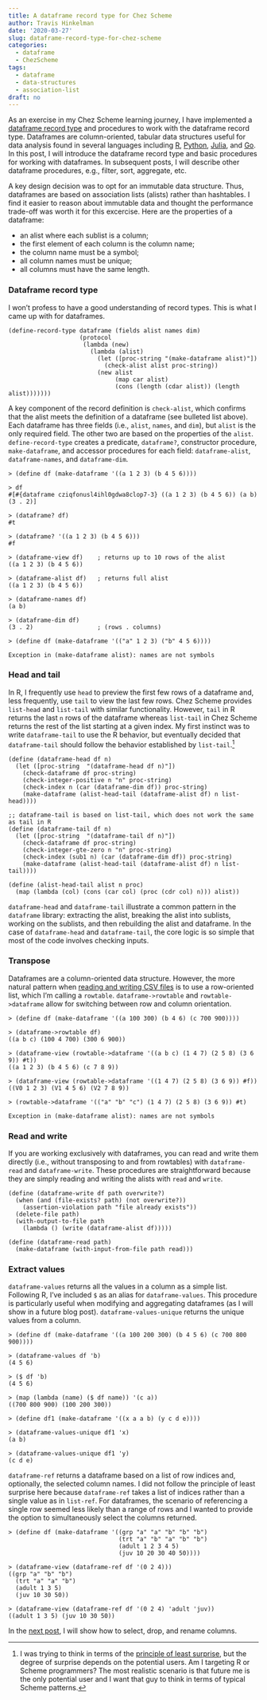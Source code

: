 ```yaml
---
title: A dataframe record type for Chez Scheme
author: Travis Hinkelman
date: '2020-03-27'
slug: dataframe-record-type-for-chez-scheme
categories:
  - dataframe
  - ChezScheme
tags:
  - dataframe
  - data-structures
  - association-list
draft: no
---
```


As an exercise in my Chez Scheme learning journey, I have implemented a [dataframe record type](https://hinkelman.github.io/dataframe/) and procedures to work with the dataframe record type. Dataframes are column-oriented, tabular data structures useful for data analysis found in several languages including [R](https://stat.ethz.ch/R-manual/R-devel/library/base/html/data.frame.html), [Python](https://pandas.pydata.org/docs/reference/api/pandas.DataFrame.html), [Julia](https://juliadata.github.io/DataFrames.jl/stable/), and [Go](https://github.com/rocketlaunchr/dataframe-go). In this post, I will introduce the dataframe record type and basic procedures for working with dataframes. In subsequent posts, I will describe other dataframe procedures, e.g., filter, sort, aggregate, etc.

A key design decision was to opt for an immutable data structure. Thus, dataframes are based on association lists (alists) rather than hashtables. I find it easier to reason about immutable data and thought the performance trade-off was worth it for this excercise. Here are the properties of a dataframe:

* an alist where each sublist is a column;
* the first element of each column is the column name;
* the column name must be a symbol;
* all column names must be unique;
* all columns must have the same length.

### Dataframe record type

I won't profess to have a good understanding of record types. This is what I came up with for dataframes.

```
(define-record-type dataframe (fields alist names dim)
                    (protocol
                     (lambda (new)
                       (lambda (alist)
                         (let ([proc-string "(make-dataframe alist)"])
                           (check-alist alist proc-string))
                         (new alist
                              (map car alist)
                              (cons (length (cdar alist)) (length alist)))))))
```

A key component of the record definition is `check-alist`, which confirms that the alist meets the definition of a dataframe (see bulleted list above). Each dataframe has three fields (i.e., `alist`, `names`, and `dim`), but `alist` is the only required field. The other two are based on the properties of the `alist`. `define-record-type` creates a predicate, `dataframe?`, constructor procedure, `make-dataframe`, and accessor procedures for each field: `dataframe-alist`, `dataframe-names`, and `dataframe-dim`. 

```
> (define df (make-dataframe '((a 1 2 3) (b 4 5 6))))

> df
#[#{dataframe cziqfonusl4ihl0gdwa8clop7-3} ((a 1 2 3) (b 4 5 6)) (a b) (3 . 2)]

> (dataframe? df)
#t

> (dataframe? '((a 1 2 3) (b 4 5 6)))
#f

> (dataframe-view df)    ; returns up to 10 rows of the alist
((a 1 2 3) (b 4 5 6))

> (dataframe-alist df)   ; returns full alist
((a 1 2 3) (b 4 5 6))

> (dataframe-names df)
(a b)

> (dataframe-dim df)
(3 . 2)                  ; (rows . columns)

> (define df (make-dataframe '(("a" 1 2 3) ("b" 4 5 6))))

Exception in (make-dataframe alist): names are not symbols
```

### Head and tail

In R, I frequently use `head` to preview the first few rows of a dataframe and, less frequently, use `tail` to view the last few rows. Chez Scheme provides `list-head` and `list-tail` with similar functionality. However, `tail` in R returns the last `n` rows of the dataframe whereas `list-tail` in Chez Scheme returns the rest of the list starting at a given index. My first instinct was to write `dataframe-tail` to use the R behavior, but eventually decided that `dataframe-tail` should follow the behavior established by `list-tail`.^[I was trying to think in terms of the [principle of least surprise](https://en.wikipedia.org/wiki/Principle_of_least_astonishment), but the degree of surprise depends on the potential users. Am I targeting R or Scheme programmers? The most realistic scenario is that future me is the only potential user and I want that guy to think in terms of typical Scheme patterns.]

```
(define (dataframe-head df n)
  (let ([proc-string  "(dataframe-head df n)"])
    (check-dataframe df proc-string)
    (check-integer-positive n "n" proc-string)
    (check-index n (car (dataframe-dim df)) proc-string)
    (make-dataframe (alist-head-tail (dataframe-alist df) n list-head))))

;; dataframe-tail is based on list-tail, which does not work the same as tail in R
(define (dataframe-tail df n)
  (let ([proc-string  "(dataframe-tail df n)"])
    (check-dataframe df proc-string)
    (check-integer-gte-zero n "n" proc-string)
    (check-index (sub1 n) (car (dataframe-dim df)) proc-string)
    (make-dataframe (alist-head-tail (dataframe-alist df) n list-tail))))

(define (alist-head-tail alist n proc)
  (map (lambda (col) (cons (car col) (proc (cdr col) n))) alist))
```

`dataframe-head` and `dataframe-tail` illustrate a common pattern in the `dataframe` library: extracting the alist, breaking the alist into sublists, working on the sublists, and then rebuilding the alist and dataframe. In the case of `dataframe-head` and `dataframe-tail`, the core logic is so simple that most of the code involves checking inputs. 

### Transpose

Dataframes are a column-oriented data structure. However, the more natural pattern when [reading and writing CSV files](/posts/reading-writing-csv-files-chez-scheme/) is to use a row-oriented list, which I'm calling a `rowtable`. `dataframe->rowtable` and `rowtable->dataframe` allow for switching between row and column orientation.   

```
> (define df (make-dataframe '((a 100 300) (b 4 6) (c 700 900))))

> (dataframe->rowtable df)
((a b c) (100 4 700) (300 6 900))

> (dataframe-view (rowtable->dataframe '((a b c) (1 4 7) (2 5 8) (3 6 9)) #t))
((a 1 2 3) (b 4 5 6) (c 7 8 9))

> (dataframe-view (rowtable->dataframe '((1 4 7) (2 5 8) (3 6 9)) #f))
((V0 1 2 3) (V1 4 5 6) (V2 7 8 9))

> (rowtable->dataframe '(("a" "b" "c") (1 4 7) (2 5 8) (3 6 9)) #t)

Exception in (make-dataframe alist): names are not symbols
```

### Read and write

If you are working exclusively with dataframes, you can read and write them directly (i.e., without transposing to and from rowtables) with `dataframe-read` and `dataframe-write`. These procedures are straightforward because they are simply reading and writing the alists with `read` and `write`. 

```
(define (dataframe-write df path overwrite?)
  (when (and (file-exists? path) (not overwrite?))
    (assertion-violation path "file already exists"))
  (delete-file path)
  (with-output-to-file path
    (lambda () (write (dataframe-alist df)))))

(define (dataframe-read path)
  (make-dataframe (with-input-from-file path read)))
```

### Extract values

`dataframe-values` returns all the values in a column as a simple list. Following R, I've included `$` as an alias for `dataframe-values`. This procedure is particularly useful when modifying and aggregating dataframes (as I will show in a future blog post). `dataframe-values-unique` returns the unique values from a column. 

```
> (define df (make-dataframe '((a 100 200 300) (b 4 5 6) (c 700 800 900))))

> (dataframe-values df 'b)
(4 5 6)

> ($ df 'b)                 
(4 5 6)

> (map (lambda (name) ($ df name)) '(c a))
((700 800 900) (100 200 300))

> (define df1 (make-dataframe '((x a a b) (y c d e))))

> (dataframe-values-unique df1 'x)
(a b)

> (dataframe-values-unique df1 'y)
(c d e)
```

`dataframe-ref` returns a dataframe based on a list of row indices and, optionally, the selected column names. I did not follow the principle of least surprise here because `dataframe-ref` takes a list of indices rather than a single value as in `list-ref`. For dataframes, the scenario of referencing a single row seemed less likely than a range of rows and I wanted to provide the option to simultaneously select the columns returned. 

```
> (define df (make-dataframe '((grp "a" "a" "b" "b" "b")
                               (trt "a" "b" "a" "b" "b")
                               (adult 1 2 3 4 5)
                               (juv 10 20 30 40 50))))

> (dataframe-view (dataframe-ref df '(0 2 4)))
((grp "a" "b" "b")
  (trt "a" "a" "b")
  (adult 1 3 5)
  (juv 10 30 50))

> (dataframe-view (dataframe-ref df '(0 2 4) 'adult 'juv))
((adult 1 3 5) (juv 10 30 50))
```

In the [next post](/posts/select-drop-rename-dataframe-columns-chez-scheme/), I will show how to select, drop, and rename columns. 
